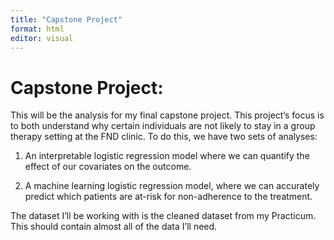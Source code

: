 ```yaml
---
title: "Capstone Project"
format: html
editor: visual
---
```


# Capstone Project:

This will be the analysis for my final capstone project. This project's focus is to both understand why certain individuals are not likely to stay in a group therapy setting at the FND clinic. To do this, we have two sets of analyses:

1.  An interpretable logistic regression model where we can quantify the effect of our covariates on the outcome.

2.  A machine learning logistic regression model, where we can accurately predict which patients are at-risk for non-adherence to the treatment.

The dataset I'll be working with is the cleaned dataset from my Practicum. This should contain almost all of the data I'll need.
